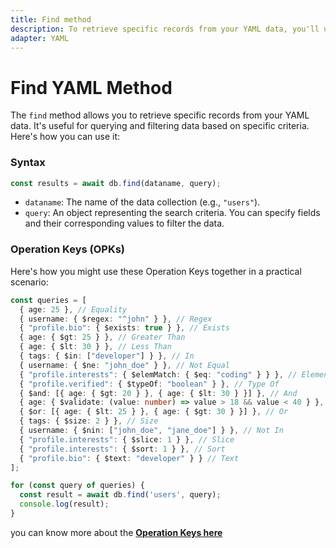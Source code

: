 ```yaml
---
title: Find method
description: To retrieve specific records from your YAML data, you'll use the find method. Here's how you can call it
adapter: YAML
---
```


# Find YAML Method

The `find` method allows you to retrieve specific records from your YAML data. It's useful for querying and filtering data based on specific criteria. Here's how you can use it:

### Syntax

```javascript
const results = await db.find(dataname, query);
```

- `dataname`: The name of the data collection (e.g., `"users"`).
- `query`: An object representing the search criteria. You can specify fields and their corresponding values to filter the data.

### Operation Keys (OPKs)

Here's how you might use these Operation Keys together in a practical scenario:

```typescript
const queries = [
  { age: 25 }, // Equality
  { username: { $regex: "^john" } }, // Regex
  { "profile.bio": { $exists: true } }, // Exists
  { age: { $gt: 25 } }, // Greater Than
  { age: { $lt: 30 } }, // Less Than
  { tags: { $in: ["developer"] } }, // In
  { username: { $ne: "john_doe" } }, // Not Equal
  { "profile.interests": { $elemMatch: { $eq: "coding" } } }, // Element Match
  { "profile.verified": { $typeOf: "boolean" } }, // Type Of
  { $and: [{ age: { $gt: 20 } }, { age: { $lt: 30 } }] }, // And
  { age: { $validate: (value: number) => value > 18 && value < 40 } }, // Validate
  { $or: [{ age: { $lt: 25 } }, { age: { $gt: 30 } }] }, // Or
  { tags: { $size: 2 } }, // Size
  { username: { $nin: ["john_doe", "jane_doe"] } }, // Not In
  { "profile.interests": { $slice: 1 } }, // Slice
  { "profile.interests": { $sort: 1 } }, // Sort
  { "profile.bio": { $text: "developer" } } // Text
];

for (const query of queries) {
  const result = await db.find('users', query);
  console.log(result);
}
```

you can know more about the [**Operation Keys here**](/docs/cors/OPKs#QPK)
